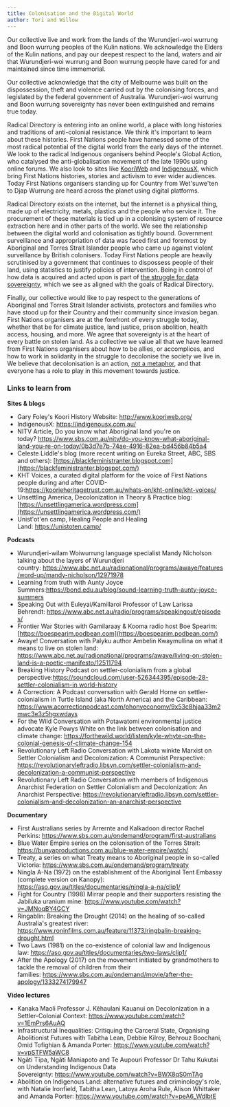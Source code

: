 ```yaml
---
title: Colonisation and the Digital World
author: Tori and Willow
---
```


Our collective live and work from the lands of the Wurundjeri-woi wurrung and
Boon wurrung peoples of the Kulin nations. We acknowledge the Elders of the
Kulin nations, and pay our deepest respect to the land, waters and air that
Wurundjeri-woi wurrung and Boon wurrung people have cared for and maintained
since time immemorial.

Our collective acknowledge that the city of Melbourne was built on the
dispossession, theft and violence carried out by the colonising forces, and
legislated by the federal government of Australia. Wurundjeri-woi wurrung and
Boon wurrung sovereignty has never been extinguished and remains true today.

Radical Directory is entering into an online world, a place with long histories
and traditions of anti-colonial resistance. We think it's important to learn
about these histories. First Nations people have harnessed some of the most
radical potential of the digital world from the early days of the internet. We
look to the radical Indigenous organisers behind People's Global Action, who
catalysed the anti-globalisation movement of the late 1990s using online forums.
We also look to sites
like [KooriWeb](http://www.kooriweb.org/) and [IndigenousX](https://indigenousx.com.au/),
which bring First Nations histories, stories and activism to ever wider
audiences. Today First Nations organisers standing up for Country from
Wet'suwe'ten to Djap Wurrung are heard across the planet using digital
platforms.

Radical Directory exists on the internet, but the internet is a physical thing,
made up of electricity, metals, plastics and the people who service it. The
procurement of these materials is tied up in a colonising system of resource
extraction here and in other parts of the world. We see the relationship between
the digital world and colonisation as tightly bound. Government surveillance and
appropriation of data was faced first and foremost by Aboriginal and Torres
Strait Islander people who came up against violent surveillance by British
colonisers. Today First Nations people are heavily scrutinised by a government
that continues to dispossess people of their land, using statistics to justify
policies of intervention. Being in control of how data is acquired and acted
upon is part
of [the struggle for data sovereignty](https://aiatsis.gov.au/publication/116530),
which we see as aligned with the goals of Radical Directory.

Finally, our collective would like to pay respect to the generations of
Aboriginal and Torres Strait Islander activists, protectors and families who
have stood up for their Country and their community since invasion began. First
Nations organisers are at the forefront of every struggle today, whether that be
for climate justice, land justice, prison abolition, health access, housing, and
more. We agree that sovereignty is at the heart of every battle on stolen land.
As a collective we value all that we have learned from First Nations organisers
about how to be allies, or accomplices, and how to work in solidarity in the
struggle to decolonise the society we live in. We believe that decolonisation is
an
action, [not a metaphor](https://unsettlingamerica.wordpress.com/2015/12/25/deconstructing-knowledge-decolonization-is-not-a-metaphor/),
and that everyone has a role to play in this movement towards justice.

### Links to learn from

**Sites & blogs**

- Gary Foley's Koori History Website: http://www.kooriweb.org/
- IndigenousX: https://indigenousx.com.au/
- NITV Article, Do you know what Aboriginal land you're on
  today? https://www.sbs.com.au/nitv/do-you-know-what-aboriginal-land-you-re-on-today/0b3d7e7b-74ae-4916-82ea-bd456b84b5a4
- Celeste Liddle's blog (more recent writing on Eureka Street, ABC, SBS and
  others): [https://blackfeministranter.blogspot.com](https://blackfeministranter.blogspot.com/)
- KHT Voices, a curated digital platform for the voice of First Nations people
  during and after
  COVID-19:https://koorieheritagetrust.com.au/whats-on/kht-online/kht-voices/
- Unsettling America, Decolonization in Theory & Practice
  blog:[https://unsettlingamerica.wordpress.com](https://unsettlingamerica.wordpress.com/)
- Unist'ot'en camp, Healing People and Healing Land: https://unistoten.camp/

**Podcasts**

- Wurundjeri-wilam Woiwurrung language specialist Mandy Nicholson talking about
  the layers of Wurundjeri
  country: https://www.abc.net.au/radionational/programs/awaye/features/word-up/mandy-nicholson/12971978
- Learning from truth with Aunty Joyce
  Summers:https://bond.edu.au/blog/sound-learning-truth-aunty-joyce-summers
- Speaking Out with Euleyai/Kamillaroi Professor of Law Larissa
  Behrendt: https://www.abc.net.au/radio/programs/speakingout/episodes/
- Frontier War Stories with Gamilaraay & Kooma radio host Boe
  Spearim:[https://boespearim.podbean.com](https://boespearim.podbean.com/)
- Awaye! Conversation with Palyku author Ambelin Kwaymullina on what it means to
  live on stolen land:
  https://www.abc.net.au/radionational/programs/awaye/living-on-stolen-land-is-a-poetic-manifesto/12511794
- Breaking History Podcast on settler-colonialism from a global
  perspective:[https://soundcloud.com/user-526344395/episode-28-settler-colonialism-in world-history](https://soundcloud.com/user-526344395/episode-28-settler-colonialism-in-world-history)
- A Correction: A Podcast conversation with Gerald Horne on settler-colonialism
  in Turtle Island (aka North America) and the Caribbean:
  https://www.acorrectionpodcast.com/phonyeconomy/9x53c8hjaa33m2mwc3e3z5hgxwdays
- For the Wild Conversation with Potawatomi environmental justice advocate Kyle
  Powys White on the link between colonisation and climate
  change: https://forthewild.world/listen/kyle-whyte-on-the-colonial-genesis-of-climate-change-154
- Revolutionary Left Radio Conversation with Lakota wínkte Marxist on Settler
  Colonialism and Decolonization: A Communist Perspective:
  https://revolutionaryleftradio.libsyn.com/settler-colonialism-and-decolonization-a-communist-perspective
- Revolutionary Left Radio Conversation with members of Indigenous Anarchist
  Federation on Settler Colonialism and Decolonization: An Anarchist
  Perspective:
  https://revolutionaryleftradio.libsyn.com/settler-colonialism-and-decolonization-an-anarchist-perspective

**Documentary**

- First Australians series by Arrernte and Kalkadoon director Rachel
  Perkins: https://www.sbs.com.au/ondemand/program/first-australians
- Blue Water Empire series on the colonisation of the Torres Strait:
  https://bunyaproductions.com.au/blue-water-empire/watch/
- Treaty, a series on what Treaty means to Aboriginal people in so-called
  Victoria: https://www.sbs.com.au/ondemand/program/treaty
- Ningla A-Na (1972) on the establishment of the Aboriginal Tent Embassy
  (complete version on Kanopy):
  https://aso.gov.au/titles/documentaries/ningla-a-na/clip1/
- Fight for Country (1998) Mirrar people and their supporters resisting the
  Jabiluka uranium mine: https://www.youtube.com/watch?v=JMNoqBY4GCY
- Ringablin: Breaking the Drought (2014) on the healing of so-called Australia's
  greatest river:
  https://www.roninfilms.com.au/feature/11373/ringbalin-breaking-drought.html
- Two Laws (1981) on the co-existence of colonial law and Indigenous
  law: https://aso.gov.au/titles/documentaries/two-laws/clip1/
- After the Apology (2017) on the movement initiated by grandmothers to tackle
  the removal of children from their
  families: https://www.sbs.com.au/ondemand/movie/after-the-apology/1333274179947

**Video lectures**

- Kanaka Maoli Professor J. Kēhaulani Kauanui on Decolonization in a
  Settler-Colonial Context: https://www.youtube.com/watch?v=1EmPrs6AuAQ
- Infrastructural Inequalities: Critiquing the Carceral State, Organising
  Abolitionist Futures with Tabitha Lean, Debbie Kilroy, Behrouz Boochani, Omid
  Tofighian & Amanda Porter: https://www.youtube.com/watch?v=vpSTFW5aWC8
- Ngāti Tīpa, Ngāti Maniapoto and Te Aupouri Professor Dr Tahu Kukutai on
  Understanding Indigenous Data
  Sovereignty: https://www.youtube.com/watch?v=BWX8qS0mTAg
- Abolition on Indigenous Land: alternative futures and criminology's role, with
  Natalie Ironfield, Tabitha Lean, Latoya Aroha Rule, Alison Whittaker and
  Amanda Porter: https://www.youtube.com/watch?v=peA6_WdIbtE
